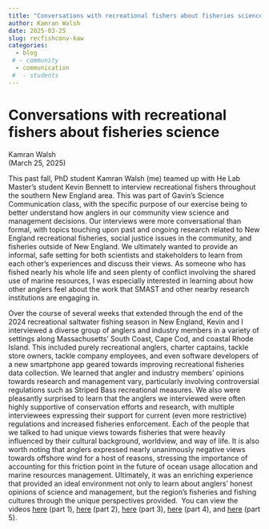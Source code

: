 ```yaml
---
title: "Conversations with recreational fishers about fisheries science"
author: Kamran Walsh
date: 2025-03-25
slug: recfishconv-kaw
categories:
  - blog 
 # - community
  - communication
 #  - students
---
```


# Conversations with recreational fishers about fisheries science

Kamran Walsh\
(March 25, 2025)

This past fall, PhD student Kamran Walsh (me) teamed up with He Lab Master’s student Kevin Bennett to interview recreational fishers throughout the southern New England area. This was part of Gavin’s Science Communication class, with the specific purpose of our exercise being to better understand how anglers in our community view science and management decisions. Our interviews were more conversational than formal, with topics touching upon past and ongoing research related to New England recreational fisheries, social justice issues in the community, and fisheries outside of New England. We ultimately wanted to provide an informal, safe setting for both scientists and stakeholders to learn from each other’s experiences and discuss their views. As someone who has fished nearly his whole life and seen plenty of conflict involving the shared use of marine resources, I was especially interested in learning about how other anglers feel about the work that SMAST and other nearby research institutions are engaging in. 

Over the course of several weeks that extended through the end of the 2024 recreational saltwater fishing season in New England, Kevin and I interviewed a diverse group of anglers and industry members in a variety of settings along Massachusetts’ South Coast, Cape Cod, and coastal Rhode Island. This included purely recreational anglers, charter captains, tackle store owners, tackle company employees, and even software developers of a new smartphone app geared towards improving recreational fisheries data collection. We learned that angler and industry members’ opinions towards research and management vary, particularly involving controversial regulations such as Striped Bass recreational measures. We also were pleasantly surprised to learn that the anglers we interviewed were often highly supportive of conservation efforts and research, with multiple interviewees expressing their support for current (even more restrictive) regulations and increased fisheries enforcement. Each of the people that we talked to had unique views towards fisheries that were heavily influenced by their cultural background, worldview, and way of life. It is also worth noting that anglers expressed nearly unanimously negative views towards offshore wind for a host of reasons, stressing the importance of accounting for this friction point in the future of ocean usage allocation and marine resources management. Ultimately, it was an enriching experience that provided an ideal environment not only to learn about anglers’ honest opinions of science and management, but the region’s fisheries and fishing cultures through the unique perspectives provided.  You can view the videos [here](https://nam12.safelinks.protection.outlook.com/?url=https%3A%2F%2Fwww.youtube.com%2Fwatch%3Fv%3DypQZYaEhcK0&data=05%7C02%7Cgfay%40umassd.edu%7C97e2a7b9387046dc2c0a08dd566fb6a5%7C328d6c0d0f2f4b7693109762ba1c3e2d%7C0%7C0%7C638761760008081003%7CUnknown%7CTWFpbGZsb3d8eyJFbXB0eU1hcGkiOnRydWUsIlYiOiIwLjAuMDAwMCIsIlAiOiJXaW4zMiIsIkFOIjoiTWFpbCIsIldUIjoyfQ%3D%3D%7C0%7C%7C%7C&sdata=ISd2goVKPtvAcIw7g4R9aJb6Vvvrh%2FCJw3%2BHT1YZn2Q%3D&reserved=0) (part 1), [here](https://nam12.safelinks.protection.outlook.com/?url=https%3A%2F%2Fwww.youtube.com%2Fwatch%3Fv%3DYTgYDcP8YYo&data=05%7C02%7Cgfay%40umassd.edu%7C97e2a7b9387046dc2c0a08dd566fb6a5%7C328d6c0d0f2f4b7693109762ba1c3e2d%7C0%7C0%7C638761760008112177%7CUnknown%7CTWFpbGZsb3d8eyJFbXB0eU1hcGkiOnRydWUsIlYiOiIwLjAuMDAwMCIsIlAiOiJXaW4zMiIsIkFOIjoiTWFpbCIsIldUIjoyfQ%3D%3D%7C0%7C%7C%7C&sdata=k2znX2FGecxjBia3GGAoNKVH1pzW6HejxPV1rKRpyyE%3D&reserved=0) (part 2), [here](https://nam12.safelinks.protection.outlook.com/?url=https%3A%2F%2Fwww.youtube.com%2Fwatch%3Fv%3DMGIMuxh-fx4&data=05%7C02%7Cgfay%40umassd.edu%7C97e2a7b9387046dc2c0a08dd566fb6a5%7C328d6c0d0f2f4b7693109762ba1c3e2d%7C0%7C0%7C638761760008125400%7CUnknown%7CTWFpbGZsb3d8eyJFbXB0eU1hcGkiOnRydWUsIlYiOiIwLjAuMDAwMCIsIlAiOiJXaW4zMiIsIkFOIjoiTWFpbCIsIldUIjoyfQ%3D%3D%7C0%7C%7C%7C&sdata=DfXYqkrPAGjHhZQxlQfM7Srz%2Fq9nbbK%2BPmjhc1IVBb0%3D&reserved=0) (part 3), [here](https://nam12.safelinks.protection.outlook.com/?url=https%3A%2F%2Fwww.youtube.com%2Fwatch%3Fv%3DlJhn8W6N8rA&data=05%7C02%7Cgfay%40umassd.edu%7C97e2a7b9387046dc2c0a08dd566fb6a5%7C328d6c0d0f2f4b7693109762ba1c3e2d%7C0%7C0%7C638761760008137330%7CUnknown%7CTWFpbGZsb3d8eyJFbXB0eU1hcGkiOnRydWUsIlYiOiIwLjAuMDAwMCIsIlAiOiJXaW4zMiIsIkFOIjoiTWFpbCIsIldUIjoyfQ%3D%3D%7C0%7C%7C%7C&sdata=ooMwTBDcXBrevtrDz86SncSa8qX1nk1aLQ2GToY5B1o%3D&reserved=0) (part 4), and [here](https://nam12.safelinks.protection.outlook.com/?url=https%3A%2F%2Fwww.youtube.com%2Fwatch%3Fv%3DjZT47_bfxgg&data=05%7C02%7Cgfay%40umassd.edu%7C97e2a7b9387046dc2c0a08dd566fb6a5%7C328d6c0d0f2f4b7693109762ba1c3e2d%7C0%7C0%7C638761760008149131%7CUnknown%7CTWFpbGZsb3d8eyJFbXB0eU1hcGkiOnRydWUsIlYiOiIwLjAuMDAwMCIsIlAiOiJXaW4zMiIsIkFOIjoiTWFpbCIsIldUIjoyfQ%3D%3D%7C0%7C%7C%7C&sdata=AZ5PzSFCNQRB2VRCx9q6M7KJyYDZCqWxmFORAioN7Qo%3D&reserved=0) (part 5).
